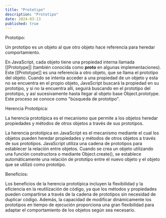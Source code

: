 ```yaml
---
title: "Prototipo"
description: "Prototipo"
date: 2024-03-13
published: true
---
```


Prototipo:

Un prototipo es un objeto al que otro objeto hace referencia para heredar comportamiento.

En JavaScript, cada objeto tiene una propiedad interna llamada [[Prototype]] (también conocida como **proto** en algunas implementaciones). Este [[Prototype]] es una referencia a otro objeto, que se llama el prototipo del objeto. Cuando se intenta acceder a una propiedad de un objeto y esta no se encuentra en el propio objeto, JavaScript buscará la propiedad en su prototipo, y si no la encuentra allí, seguirá buscando en el prototipo del prototipo, y así sucesivamente hasta llegar al objeto base Object.prototype. Este proceso se conoce como "búsqueda de prototipo".

Herencia Prototípica:

La herencia prototípica es el mecanismo que permite a los objetos heredar propiedades y métodos de otros objetos a través de sus prototipos.

La herencia prototípica en JavaScript es el mecanismo mediante el cual los objetos pueden heredar propiedades y métodos de otros objetos a través de sus prototipos. JavaScript utiliza una cadena de prototipos para establecer la relación entre objetos. Cuando se crea un objeto utilizando una función constructora o mediante Object.create(), se establece automáticamente una relación de prototipo entre el nuevo objeto y el objeto que se utilizó como prototipo.

Beneficios:

Los beneficios de la herencia prototípica incluyen la flexibilidad y la eficiencia en la reutilización de código, ya que los métodos y propiedades pueden compartirse a través de la cadena de prototipos sin necesidad de duplicar código. Además, la capacidad de modificar dinámicamente los prototipos en tiempo de ejecución proporciona una gran flexibilidad para adaptar el comportamiento de los objetos según sea necesario.
